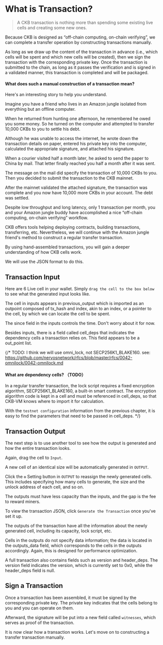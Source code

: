 
# What is Transaction?

> A CKB transaction is nothing more than spending some existing live cells and creating some new ones.

Because CKB is designed as “off-chain computing, on-chain verifying”, we can complete a transfer operation by constructing transactions manually.

As long as we draw up the content of the transaction in advance (i.e., which cells will be spent and which new cells will be created), then we sign the transaction with the corresponding private key. Once the transaction is submitted to the chain, as long as it passes the verification and is signed in a validated manner, this transaction is completed and will be packaged.

#### What does such a manual construction of a transaction mean?

Here's an interesting story to help you understand.

<Quote>
  Imagine you have a friend who lives in an Amazon jungle isolated from everything but an offline computer.

  When he returned from hunting one afternoon, he remembered he owed you some money. So he turned on the computer and
  attempted to transfer 10,000 CKBs to you to settle his debt.

  Although he was unable to access the internet, he wrote down the transaction details on paper, entered his private key
  into the computer, calculated the appropriate signature, and attached his signature.

  When a courier visited half a month later, he asked to send the paper to China by mail. That letter finally reached
  you half a month after it was sent.

  The message on the mail did specify the transaction of 10,000 CKBs to you. Then you decided to submit the transaction
  to the CKB mainnet.

  After the mainnet validated the attached signature, the transaction was complete and you now have 10,000 more CKBs in
  your account. The debt was settled.

  Despite low throughput and long latency, only 1 transaction per month, you and your Amazon jungle buddy have 
  accomplished a nice “off-chain computing, on-chain verifying” workflow.
</Quote>

CKB offers tools helping deploying contracts, building transactions, transferring, etc.
Nevertheless, we will continue with the Amazon jungle friend's method to construct a regular transfer transaction.

By using hand-assembled transactions, you will gain a deeper understanding of how CKB cells work.

We will use the JSON format to do this.

## Transaction Input

Here are 6 Live cell in your wallet. Simply `drag the cell to the box below` to see what the generated input looks like.

<WalletReady>
  <InputSection/>
</WalletReady>

The cell in inputs appears in previous_output which is imported as an outpoint composed of tx_hash and index, akin to an index, or a pointer to the cell, by which we can locate the cell to be spent.

The since field in the inputs controls the time. Don't worry about it for now.

Besides inputs, there is a field called cell_deps that indicates the dependency cells a transaction relies on. This field appears to be a out_point list.


{/* TODO: I think we will use omni_lock, not SECP256K1_BLAKE160.
see: https://github.com/nervosnetwork/rfcs/blob/master/rfcs/0042-omnilock/0042-omnilock.md

#### What are dependency cells? （TODO）

In a regular transfer transaction, the lock script requires a fixed encryption algorithm, SECP256K1_BLAKE160, a built-in smart contract. The encryption algorithm code is kept in a cell and must be referenced in cell_deps, so that CKB-VM knows where to import it for calculation.

With the `testnet configuration` information from the previous chapter, it is easy to find the parameters that need to be passed in cell_deps.
*/}


## Transaction Output

The next step is to use another tool to see how the output is generated and how the entire transaction looks.

Again, drag the cell to `Input`.

A new cell of an identical size will be automatically generated in `OUTPUT`.

Click the `⚙` Setting button in `OUTPUT` to reassign the newly generated cells. This includes specifying how many cells to generate, the size and the unlock address of each cell, and so on.

The outputs must have less capacity than the inputs, and the gap is the fee to reward miners.

To view the transaction JSON, click `Generate the Transaction` once you've set it up.


<WalletReady>
  <OutputSection/>
</WalletReady>

The outputs of the transaction have all the information about the newly generated cell, including its capacity, lock script, etc.

Cells in the outputs do not specify data information; the data is located in the outputs_data field, which corresponds to the cells in the outputs accordingly. Again, this is designed for performance optimization.

A full transaction also contains fields such as version and header_deps. The version field indicates the version, which is currently set to 0x0, while the header_deps field is null.


## Sign a Transaction

Once a transaction has been assembled, it must be signed by the corresponding private key. The private key indicates that the cells belong to you and you can operate on them.

Afterward, the signature will be put into a new field called `witnesses`, which serves as proof of the transaction.

It is now clear how a transaction works. Let's move on to constructing a transfer transaction manually.
